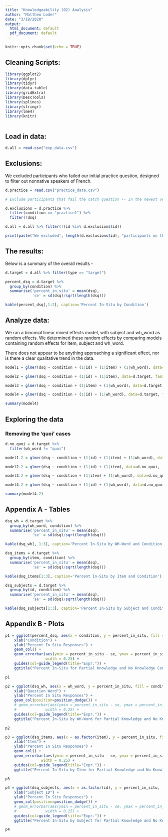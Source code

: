 ```yaml
---
title: "Knowledgeability (02) Analysis"
author: "Matthew Loder"
date: "3/18/2020"
output:
  html_document: default
  pdf_document: default
---
```


```r
knitr::opts_chunk$set(echo = TRUE)
```

## Cleaning Scripts:
```r
library(ggplot2)
library(dplyr)
library(tidyr)
library(data.table)
library(gridExtra)
library(DescTools)
library(splines)
library(stringr)
library(lme4)
library(knitr)
  
```

## Load in data:
```r
d.all = read.csv("exp_data.csv")
```

## Exclusions:

We excluded participants who failed our initial practice question, designed to filter out nonnative speakers of French. 

```r
d.practice = read.csv("practice_data.csv")

# Exclude participants that fail the catch question -- In the newest version of the experiment I may add two and only exclude participants that fail both

d.exclusions = d.practice %>%
  filter(condition == "practice1") %>%
  filter(!dsq)

d.all = d.all %>% filter(!(id %in% d.exclusions$id))

print(paste("We excluded", length(d.exclusions$id), "participants on the basis of demonstrated non-native French."))

```

## The results:

Below is a summary of the overall results - 

```r

d.target = d.all %>% filter(type == "target")

percent_dsq = d.target %>% 
  group_by(condition) %>% 
  summarise('percent_in_situ' = mean(dsq),
            'se' = sd(dsq)/sqrt(length(dsq)))

kable(percent_dsq[,1:2], caption='Percent In-Situ by Condition')

```

## Analyze data:

We ran a binomial linear mixed effects model, with subject and wh_word as random effects. We determined these random effects by comparing models containing random effects for item, subject and wh_word.

There does not appear to be anything approaching a significant effect, nor is there a clear qualitative trend in the data.

```r

model1 = glmer(dsq ~ condition + (1|id) + (1|item) + (1|wh_word), data=d.target, family=binomial)

model2 = glmer(dsq ~ condition + (1|id) + (1|item), data=d.target, family=binomial)

model3 = glmer(dsq ~ condition + (1|item) + (1|wh_word), data=d.target, family=binomial)

model4 = glmer(dsq ~ condition + (1|id) + (1|wh_word), data=d.target, family=binomial)

```

```r
summary(model4)
```


## Exploring the data

### Removing the 'quoi' cases

```r
d.no_quoi = d.target %>%
  filter(wh_word != "quoi")

model1.2 = glmer(dsq ~ condition + (1|id) + (1|item) + (1|wh_word), data=d.no_quoi, family=binomial)

model2.2 = glmer(dsq ~ condition + (1|id) + (1|item), data=d.no_quoi, family=binomial)

model3.2 = glmer(dsq ~ condition + (1|item) + (1|wh_word), data=d.no_quoi, family=binomial)

model4.2 = glmer(dsq ~ condition + (1|id) + (1|wh_word), data=d.no_quoi, family=binomial)
```

```r
summary(model4.2)
```

## Appendix A - Tables

```r
dsq_wh = d.target %>%
  group_by(wh_word, condition) %>%
  summarise('percent_in_situ' = mean(dsq),
            'se' = sd(dsq)/sqrt(length(dsq)))

kable(dsq_wh[, 1:3], caption='Percent In-Situ by WH-Word and Condition')

```

```r
dsq_items = d.target %>%
  group_by(item, condition) %>%
  summarise('percent_in_situ' = mean(dsq),
            'se' = sd(dsq)/sqrt(length(dsq)))

kable(dsq_items[1:3], caption='Percent In-Situ by Item and Condition')

```

```r
dsq_subjects = d.target %>%
  group_by(id, condition) %>%
  summarise('percent_in_situ' = mean(dsq),
            'se' = sd(dsq)/sqrt(length(dsq)))

kable(dsq_subjects[1:3], caption='Percent In-Situ by Subject and Condition')
```


## Appendix B - Plots

```r

p1 = ggplot(percent_dsq, aes(x = condition, y = percent_in_situ, fill = condition)) +
    xlab("Condition") +
    ylab("Percent In Situ Responses") +
    geom_col() +
    geom_errorbar(aes(ymin = percent_in_situ - se, ymax = percent_in_situ + se),
                  width = 0.25) +
    guides(col=guide_legend(title="Expr.")) +
    ggtitle("Percent In-Situ for Partial Knowledge and No Knowledge Conditions")

p1
```

```r

p2 = ggplot(dsq_wh, aes(x = wh_word, y = percent_in_situ, fill = condition)) +
    xlab("Question Word") +
    ylab("Percent In Situ Responses") +
    geom_col(position=position_dodge()) +
    # geom_errorbar(aes(ymin = percent_in_situ - se, ymax = percent_in_situ + se),
    #             width = 0.25) +
    guides(col=guide_legend(title="Expr.")) +
    ggtitle("Percent In-Situ by WH-Word for Partial Knowledge and No Knowledge Conditions")

p2

```

```r

p3 = ggplot(dsq_items, aes(x = as.factor(item), y = percent_in_situ, fill = condition)) +
    xlab("Item") +
    ylab("Percent In Situ Responses") +
    geom_col() +
    geom_errorbar(aes(ymin = percent_in_situ - se, ymax = percent_in_situ + se),
                width = 0.25) +
    guides(col=guide_legend(title="Expr.")) +
    ggtitle("Percent In-Situ by Item for Partial Knowledge and No Knowledge Conditions")

p3

```

```r
p4 = ggplot(dsq_subjects, aes(x = as.factor(id), y = percent_in_situ, fill = condition)) +
    xlab("Subject ID") +
    ylab("Percent In Situ Responses") +
    geom_col(position=position_dodge()) +
    # geom_errorbar(aes(ymin = percent_in_situ - se, ymax = percent_in_situ + se),
    #             width = 0.25) +
    guides(col=guide_legend(title="Expr.")) +
    ggtitle("Percent In-Situ by Subject for Partial Knowledge and No Knowledge Conditions")

p4
```

